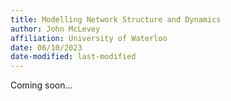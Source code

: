 ```yaml
---
title: Modelling Network Structure and Dynamics
author: John McLevey
affiliation: University of Waterloo
date: 06/10/2023
date-modified: last-modified
---
```


Coming soon...